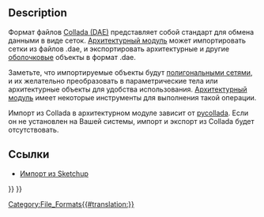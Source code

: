 <languages/>

{{Docnav
|[[Arch_IFC|IFC]]
|[[Arch_OBJ|OBJ]]
|[[BIM_Workbench|BIM]]
|IconL=
|IconR=
|IconC=Workbench_BIM.svg
}}

{{TOCright}}

== Description ==

<div class="mw-translate-fuzzy">
Формат файлов [http://en.wikipedia.org/wiki/COLLADA Collada (DAE)] представляет собой стандарт для обмена данными в виде сеток.  [[Arch_Workbench/ru|Архитектурный модуль]] может импортировать сетки из файлов .dae, и экспортировать архитектурные и другие [[Part_Workbench/ru|оболочковые]] объекты в формат .dae.
</div>

<div class="mw-translate-fuzzy">
Заметьте, что импортируемые объекты будут [[Mesh Workbench/ru|полигональными сетями]], и их желательно преобразовать в параметрические тела или архитектурные объекты для удобства использования. [[Arch Workbench/ru|Архитектурный модуль]] имеет некоторые инструменты для выполнения такой операции.
</div>

<div class="mw-translate-fuzzy">
Импорт из Collada в архитектурном модуле зависит от [http://pycollada.github.com/ pycollada]. Если он не установлен на Вашей системы, импорт и экспорт из Collada будет отсутствовать.
</div>

<span id="Links"></span>
==Ссылки==

* [[Importing_From_Sketchup/ru|Импорт из Sketchup]]


<div class="mw-translate-fuzzy">
{{docnav|[[Arch IFC|IFC]]|[[Arch OBJ|OBJ]]|[[Arch_Workbench|Arch Workbench]]}}
</div>

{{BIM_Tools_navi{{#translation:}}}}
{{Userdocnavi{{#translation:}}}}
[[Category:File_Formats{{#translation:}}]]